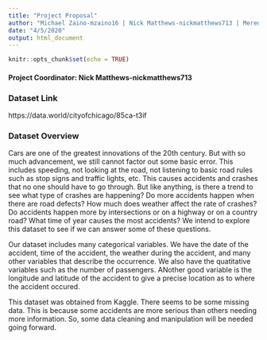 ```yaml
---
title: "Project Proposal"
author: "Michael Zaino-mzaino16 | Nick Matthews-nickmatthews713 | Meredith Tucker-mltucker2001 | Jian Lee-jiankailee"
date: "4/5/2020"
output: html_document
---
```


```r
knitr::opts_chunk$set(echo = TRUE)
```

#### **Project Coordinator**: Nick Matthews-nickmatthews713

### Dataset Link  
https://data.world/cityofchicago/85ca-t3if

### Dataset Overview  
 Cars are one of the greatest innovations of the 20th century. But with so much advancement, we still cannot factor out some basic error. This includes speeding, not looking at the road, not listening to basic road rules such as stop signs and traffic lights, etc. This causes accidents and crashes that no one should have to go through. But like anything, is there a trend to see what type of crashes are happening? Do more accidents happen when there are road defects? How much does weather affect the rate of crashes? Do accidents happen more by intersections or on a highway or on a country road? What time of year causes the most accidents? We intend to explore this dataset to see if we can answer some of these questions.

Our dataset includes many categorical variables. We have the date of the accident, time of the accident, the weather during the accident, and many other variables that describe the occurrence. We also have the quatitative variables such as the number of passengers. ANother good variable is the longitude and latitude of the accident to give a precise location as to where the accident occured.

This dataset was obtained from Kaggle. There seems to be some missing data. This is because some accidents are more serious than others needing more information. So, some data cleaning and manipulation will be needed going forward.




